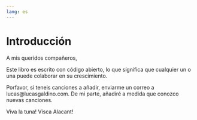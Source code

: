 ```yaml
---
lang: es
---
```

# Introducción {.unnumbered}

A mis queridos compañeros,

Este libro es escrito con código abierto, lo que sígnifica que cualquier un o una puede colaborar en su crescimiento.

Porfavor, si teneis canciones a añadir, enviarme un correo a lucas@lucasgaldino.com. De mi parte, añadiré a medida que conozco nuevas canciones.

Viva la tuna!
Visca Alacant!

